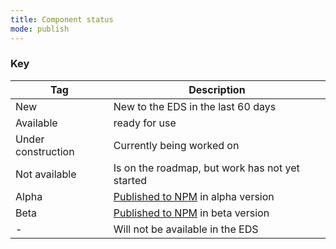 ```yaml
---
title: Component status
mode: publish
---
```


<ComponentStatus />

### Key

|Tag|Description|
|---|---|
|New|New to the EDS in the last 60 days|
|Available|ready for use|
|Under construction|Currently being worked on|
|Not available|Is on the roadmap, but work has not yet started|
|Alpha|[Published to NPM][npm] in alpha version|
|Beta|[Published to NPM][npm] in beta version|
|-|Will not be available in the EDS|

[npm]: https://www.npmjs.com/package/@equinor/eds-core-react
